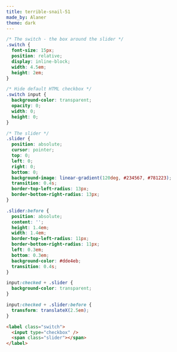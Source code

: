 ```yaml
---
title: terrible-snail-51
made_by: Alaner
theme: dark
---
```


```css
/* The switch - the box around the slider */
.switch {
  font-size: 15px;
  position: relative;
  display: inline-block;
  width: 4.5em;
  height: 2em;
}

/* Hide default HTML checkbox */
.switch input {
  background-color: transparent;
  opacity: 0;
  width: 0;
  height: 0;
}

/* The slider */
.slider {
  position: absolute;
  cursor: pointer;
  top: 0;
  left: 0;
  right: 0;
  bottom: 0;
  background-image: linear-gradient(120deg, #234567, #781223);
  transition: 0.4s;
  border-top-left-radius: 13px;
  border-bottom-right-radius: 13px;
}

.slider:before {
  position: absolute;
  content: '';
  height: 1.4em;
  width: 1.4em;
  border-top-left-radius: 11px;
  border-bottom-right-radius: 11px;
  left: 0.3em;
  bottom: 0.3em;
  background-color: #dde4eb;
  transition: 0.4s;
}

input:checked + .slider {
  background-color: transparent;
}

input:checked + .slider:before {
  transform: translateX(2.5em);
}
```

```html
<label class="switch">
  <input type="checkbox" />
  <span class="slider"></span>
</label>
```
